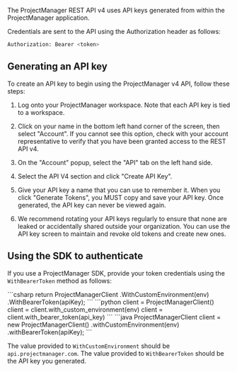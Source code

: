 The ProjectManager REST API v4 uses API keys generated from within the ProjectManager application.

Credentials are sent to the API using the Authorization header as follows:

```bash
Authorization: Bearer <token>
```

## Generating an API key

To create an API key to begin using the ProjectManager v4 API, follow these steps:

1. Log onto your ProjectManager workspace. Note that each API key is tied to a workspace.

2. Click on your name in the bottom left hand corner of the screen, then select "Account". If you cannot see this option, check with your account representative to verify that you have been granted access to the REST API v4. 

3. On the "Account" popup, select the "API" tab on the left hand side. 

4. Select the API V4 section and click "Create API Key". 

5. Give your API key a name that you can use to remember it. When you click "Generate Tokens", you MUST copy and save your API key. Once generated, the API key can never be viewed again.

6. We recommend rotating your API keys regularly to ensure that none are leaked or accidentally shared outside your organization. You can use the API key screen to maintain and revoke old tokens and create new ones. 

## Using the SDK to authenticate

If you use a ProjectManager SDK, provide your token credentials using the `WithBearerToken` method as follows:

<CodeBlocks>
    <CodeBlock title="C#">
    ```csharp
    return ProjectManagerClient
        .WithCustomEnvironment(env)
        .WithBearerToken(apiKey);
    ```
    </CodeBlock>
    <CodeBlock title="Python">
    ```python
    client = ProjectManagerClient()
    client = client.with_custom_environment(env)
    client = client.with_bearer_token(api_key)
    ```
    </CodeBlock>
    <CodeBlock title="Java">
    ```java
    ProjectManagerClient client = new ProjectManagerClient()
        .withCustomEnvironment(env)
        .withBearerToken(apiKey);
    ```
    </CodeBlock>
</CodeBlocks>

The value provided to `WithCustomEnvironment` should be `api.projectmanager.com`.
The value provided to `WithBearerToken` should be the API key you generated.